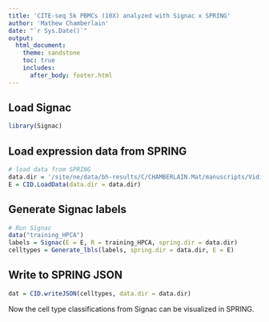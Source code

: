 ```yaml
---
title: 'CITE-seq 5k PBMCs (10X) analyzed with Signac x SPRING'
author: 'Mathew Chamberlain'
date: "`r Sys.Date()`"
output:
  html_document:
    theme: sandstone
    toc: true
    includes:
      after_body: footer.html
---
```


## Load Signac

```r
library(Signac)
```

## Load expression data from SPRING

```r
# load data from SPRING
data.dir = '/site/ne/data/bh-results/C/CHAMBERLAIN.Mat/manuscripts/Vidi/Data/CITESEQ_EXPLORATORY_CITESEQ_5K_PBMCS/FullDataset_v1_protein/'
E = CID.LoadData(data.dir = data.dir)
```
## Generate Signac labels
```r
# Run Signac
data("training_HPCA")
labels = Signac(E = E, R = training_HPCA, spring.dir = data.dir)
celltypes = Generate_lbls(labels, spring.dir = data.dir, E = E)
```

## Write to SPRING JSON
```r
dat = CID.writeJSON(celltypes, data.dir = data.dir)
```

Now the cell type classifications from Signac can be visualized in SPRING.